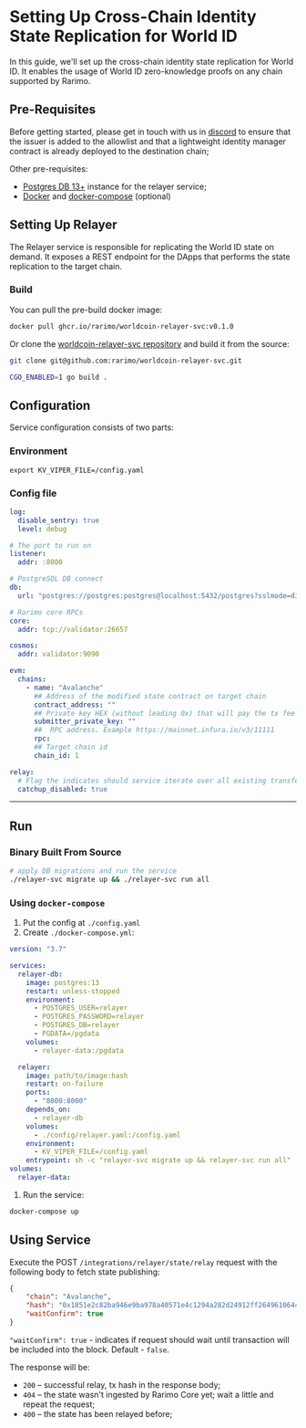 # Setting Up Cross-Chain Identity State Replication for World ID

In this guide, we'll set up the cross-chain identity state replication for World ID. It enables the usage of World ID zero-knowledge proofs on any chain supported by Rarimo.

## Pre-Requisites

Before getting started, please get in touch with us in [discord](https://discordapp.com/invite/rarimoprotocol) to ensure that the issuer is added to the allowlist and that a lightweight identity manager contract is already deployed to the destination chain;

Other pre-requisites:
- [Postgres DB 13+](https://www.postgresql.org/download/) instance for the relayer service;
- [Docker](https://docs.docker.com/engine/install/) and [docker-compose](https://docs.docker.com/compose/install/) (optional)

## Setting Up Relayer

The Relayer service is responsible for replicating the World ID state on demand. It exposes a REST endpoint for the DApps that performs the state replication to the target chain.

### Build

You can pull the pre-build docker image:

```sh
docker pull ghcr.io/rarimo/worldcoin-relayer-svc:v0.1.0
```

Or clone the  [worldcoin-relayer-svc repository](https://github.com/rarimo/worldcoin-relayer-svc) and build it from the source:

```sh
git clone git@github.com:rarimo/worldcoin-relayer-svc.git

CGO_ENABLED=1 go build .
```

## Configuration

Service configuration consists of two parts:

### Environment

```shell
export KV_VIPER_FILE=/config.yaml
```

### Config file
<!-- TODO: add a real contract_address in the config (evm -> chains section) -->
```yaml
log:
  disable_sentry: true
  level: debug

# The port to run on
listener:
  addr: :8000

# PostgreSQL DB connect
db:
  url: "postgres://postgres:postgres@localhost:5432/postgres?sslmode=disable"

# Rarimo core RPCs
core:
  addr: tcp://validator:26657

cosmos:
  addr: validator:9090

evm:
  chains:
    - name: "Avalanche"
      ## Address of the modified state contract on target chain
      contract_address: ""
      ## Private key HEX (without leading 0x) that will pay the tx fee
      submitter_private_key: ""
      ##  RPC address. Example https://mainnet.infura.io/v3/11111
      rpc:
      ## Target chain id
      chain_id: 1

relay:
  # Flag the indicates should service iterate over all existing transfer operation and fill the database
  catchup_disabled: true
```

----

## Run

### Binary Built From Source

```sh
# apply DB migrations and run the service
./relayer-svc migrate up && ./relayer-svc run all
```

### Using `docker-compose`

1. Put the config at `./config.yaml`
1. Create `./docker-compose.yml`:
  ```yaml
  version: "3.7"

  services:
    relayer-db:
      image: postgres:13
      restart: unless-stopped
      environment:
        - POSTGRES_USER=relayer
        - POSTGRES_PASSWORD=relayer
        - POSTGRES_DB=relayer
        - PGDATA=/pgdata
      volumes:
        - relayer-data:/pgdata

    relayer:
      image: path/to/image:hash
      restart: on-failure
      ports:
        - "8000:8000"
      depends_on:
        - relayer-db
      volumes:
        - ./config/relayer.yaml:/config.yaml
      environment:
        - KV_VIPER_FILE=/config.yaml
      entrypoint: sh -c "relayer-svc migrate up && relayer-svc run all"
  volumes:
    relayer-data:
  ```
1. Run the service:
  ```sh
  docker-compose up
  ```

## Using Service

Execute the POST `/integrations/relayer/state/relay` request with the following body to fetch state publishing:
```json
{
    "chain": "Avalanche",
    "hash": "0x1851e2c82ba946e9ba978a40571e4c1294a282d24912ff26496106445299f099",
    "waitConfirm": true
}
```
`"waitConfirm": true` - indicates if request should wait until transaction will be included into the block. Default - `false`.

The response will be:

- `200` – successful relay, tx hash in the response body;
- `404` – the state wasn't ingested by Rarimo Core yet; wait a little and repeat the request;
- `400` – the state has been relayed before;  <!-- TODO: fix me -->
